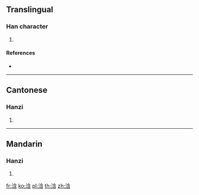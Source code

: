 {{character info/new}}
==Translingual==

===Han character===
{{Han char|rn=85|rad=水|as=07|sn=10|four=|canj=EOIR,XEOIR|ids=⿰氵含}}

# {{defn|Han|sort=水07}}

====References====
* {{Han ref|kx=0623.240|dkj=17461|dj=1021.130|hdz=31630.010|uh=6D5B|ud=27995}}

----

==Cantonese==

===Hanzi===
{{yue-hanzi|jyut=[[ham4]]|y=ham4}}

# {{defn|lang=yue|sort=水07}}

----

==Mandarin==

===Hanzi===
{{cmn-hanzi|pin=[[hán]] ([[han2]]), [[hàn]] ([[han4]])|wg=han<sup>2</sup>, han<sup>4</sup>}}

# {{defn|lang=cmn|sort=水07}}

[[fr:浛]]
[[ko:浛]]
[[pl:浛]]
[[th:浛]]
[[zh:浛]]